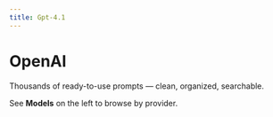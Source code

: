 ```yaml
---
title: Gpt-4.1
---
```

# OpenAI

Thousands of ready-to-use prompts — clean, organized, searchable.

See **Models** on the left to browse by provider.
